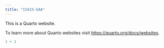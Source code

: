---
title: "IS415-GAA"
---

This is a Quarto website.

To learn more about Quarto websites visit <https://quarto.org/docs/websites>.

```{r}
1 + 1
```
